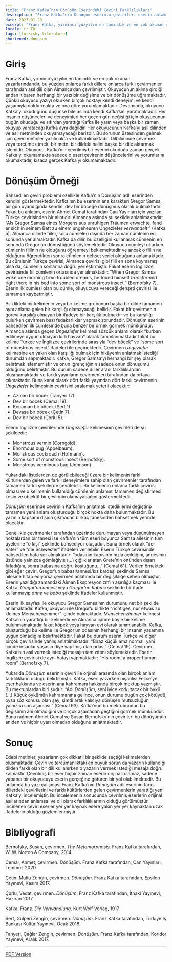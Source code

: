 ```yaml
---
title: "Franz Kafka’nın Dönüşüm Eserindeki Çeviri Farklılıkları"
description: "Franz Kafka'nın Dönüşüm eserinin çevirileri eserin anlamını ne ölçüde değiştirmektedir?"
date: 2023-01-28
excerpt: "Franz Kafka, yirminci yüzyılın en tanındık ve en çok okunan yazarlarındandır, bu yüzden onlarca farklı dillere onlarca farklı çevirmenler tarafından asıl dili olan Almanca’dan çevrilmiştir. Okuyucunun aklına girdiği andan itibaren herhangi bir yazı bir değişime ve bir dönüşüme uğramaktadır. Çünkü okuyucu yazıyı okurken birçok noktayı kendi deneyimi ve kendi yaşamıyla doldurmakta ve ona göre yorumlamaktadır. Devamında, okuyucu Kafka’yı okuduğunu düşünse bile aslında kendi Kafka’sını yaratmaktadır. Her insanın düşünceleri ve deneyimleri her geçen gün değiştiği için okuyucunun bugün okuduğu ve sıfırdan yarattığı Kafka ile yarın veya başka bir zaman okuyup yaratacağı Kafka aynı değildir. Her okuyucunun Kafka’yı asıl dilinden ve asıl metninden okuyamayacağı barizdir. Bu sorunun üstesinden gelmek için _çeviri_ metinler yazılmakta ve kullanılmaktadır. Dilbiliminde çevirmek veya tercüme etmek, bir metni bir dildeki halini başka bir dile aktarmak işlemidir. Okuyucu, Kafka’nın çevrilmiş bir eserini okuduğu zaman gerçek Kafka’yı okumamakta sadece o eseri çevirenin düşüncelerini ve yorumlarını okumaktadır, kısaca gerçek Kafka’yı okumamaktadır."
locale: tr_TR
tags: [turkish, literature]
shortened: donusum
---
```

# Giriş
Franz Kafka, yirminci yüzyılın en tanındık ve en çok okunan yazarlarındandır, bu yüzden onlarca farklı dillere onlarca farklı çevirmenler tarafından asıl dili olan Almanca’dan çevrilmiştir. Okuyucunun aklına girdiği andan itibaren herhangi bir yazı bir değişime ve bir dönüşüme uğramaktadır. Çünkü okuyucu yazıyı okurken birçok noktayı kendi deneyimi ve kendi yaşamıyla doldurmakta ve ona göre yorumlamaktadır. Devamında, okuyucu Kafka’yı okuduğunu düşünse bile aslında kendi Kafka’sını yaratmaktadır. Her insanın düşünceleri ve deneyimleri her geçen gün değiştiği için okuyucunun bugün okuduğu ve sıfırdan yarattığı Kafka ile yarın veya başka bir zaman okuyup yaratacağı Kafka aynı değildir. Her okuyucunun Kafka’yı asıl dilinden ve asıl metninden okuyamayacağı barizdir. Bu sorunun üstesinden gelmek için _çeviri_ metinler yazılmakta ve kullanılmaktadır. Dilbiliminde çevirmek veya tercüme etmek, bir metni bir dildeki halini başka bir dile aktarmak işlemidir. Okuyucu, Kafka’nın çevrilmiş bir eserini okuduğu zaman gerçek Kafka’yı okumamakta sadece o eseri çevirenin düşüncelerini ve yorumlarını okumaktadır, kısaca gerçek Kafka’yı okumamaktadır.

# Dönüşüm Örneği
Bahsedilen çeviri problemi özellikle Kafka’nın Dönüşüm adlı eserinden kendini göstermektedir. Kafka’nın bu eserinin ana karakteri Gregor Samsa, bir gün uyandığında kendini dev bir böceğe dönüşmüş olarak bulmaktadır. Fakat bu anlatım, eserin Ahmet Cemal tarafından Can Yayınları için yazılan Türkçe çevirisinden bir alıntıdır. Almanca aslında şu şekilde anlatılmaktadır: “Als Gregor Samsa eines Morgens aus unruhigen Träumen erwachte, fand er sich in seinem Bett zu einem ungeheuren Ungeziefer _verwandelt_.” (Kafka 5). Almanca dilinde fiiler, soru cümleleri dışında her zaman cümlenin en sonunda yer almaktadır. Kafka da dilin bu özelliğini kullanarak cümlenin en sonunda Gregor’un dönüştüğünü söylemektedir. Okuyucu cümleyi okurken cümlenin fiilinin ne olduğunu öğrenmeyi beklemektedir ve ancak o fiilin ne olduğunu öğrendikten sonra cümlenin dehşet verici olduğunu anlamaktadır. Bu cümlenin Türkçe çevirisi, Almanca çevirisi gibi fiili en sona koymamış olsa da, cümlenin sonlarına doğru yerleştirmiştir. Fakat eserin İngilizce çevirisinde fiil cümlenin ortasında yer almaktadır: “When Gregor Samsa woke one morning from troubled dreams, he found himself _transformed_ right there in his bed into some sort of monstrous insect.” (Bernofsky 7). Eserin ilk cümlesi olan bu cümle, okuyucuya vereceği dehşeti çevirisi ile tamamen kaybetmiştir. 

Bir dildeki bir kelimenin veya bir kelime grubunun başka bir dilde tamamen aynı anlama gelen bir karşılığı olamayacağı bellidir. Fakat bir çevirmenin görevi karşılığı olmayan bir ifadeye bir karşılık bulmaktır ve bu karşılığı bulurken çevirmen bazı fedakarlıklar yapmak zorundadır. Dönüşüm eserinin bahsedilen ilk cümlesinde buna benzer bir örnek görmek mümkündür. Almanca aslında geçen _Ungeziefer_ kelimesi sözcük anlamı olarak “kurban edilmeye uygun olmayan kirli hayvan” olarak tanımlanmaktadır fakat bu kelime Türkçe ve İngilizce çevirilerinde sırasıyla “dev böcek” ve “some sort of monstrous insect” ifadeleri ile geçmektedir. Çevirmen _Ungeziefer_ kelimesine en yakın olan karşılığı bulmak için hikâyenin anlatmak istediği durumdan sapmaktadır. Kafka, Gregor Samsa’yı herhangi bir şey olarak belirtmek istememiştir ve onun iğrençliğinin sadece onun dönüşümü olduğunu belirtmiştir. Bu durum sadece diller arası farklılıklardan oluşmamaktadır ve farklı yayınların çevirmenleri tarafından da ortaya çıkmaktadır. Buna kanıt olarak dört farklı yayından dört farklı çevirmenin _Ungeziefer_ kelimesinin çevirisini sıralamak yeterli olacaktır:

- Azman bir böcek (Tanyeri 17).
- Dev bir böcek (Cemal 19).
- Kocaman bir böcek (Sert 1).
- Devasa bir böcek (Çetin 7).
- Dev bir böcek (Çorlu 5).

Eserin İngilizce çevirilerinde _Ungeziefer_ kelimesinin çevirileri de şu şekildedir:

- Monstrous vermin (Corngold).
- Enormous bug (Appelbaum).
- Monstrous cockroach (Hofmann).
- Some sort of monstrous insect (Bernofsky).
- Monstrous verminous bug (Johnson).

Yukarıdaki listelerden de görülebileceği üzere bir kelimenin farklı kültürlerden gelen ve farklı deneyimlere sahip olan çevirmenler tarafından tamamen farklı şekillerde çevrilebilir. Bir kelimenin onlarca farklı çevirisi olması ve o kelimenin kullanıldığı cümlenin anlamını tamamen değiştirmesi kesin ve objektif bir çevirinin olamayacağını göstermektedir. 

_Dönüşüm_ eserinde çevirinin Kafka’nın anlatmak istediklerini değiştirip tamamen yeni anlam oluşturduğu birçok nokta daha bulunmaktadır. Bu yazının kapsamı dışına çıkmadan birkaç tanesinden bahsetmek yerinde olacaktır.

Genellikle çevirmenler tarafından üzerinde durulmayan veya düşünülmeyen noktalardan bir tanesi ise Kafka’nın tüm eseri boyunca Samsa ailesinin tüm üyelerine “o kişi” şeklinde bahsediyor oluşudur. Buna örnek olarak “der Vater” ve “die Schwester” ifadeleri verilebilir. Eserin Türkçe çevirisinde bahsedilen hata yer almaktadır: “odasının kapısının hızla açıldığını, annesinin üstünde yalnızca gömleğiyle (...) çığlıklar atan Grete’nin önünden dışarı fırladığını, sonra babasına doğru koştuğunu…” (Cemal 61). Verilen örnekteki gibi eğer çeviri, Gregor’un babası/annesi/kız kardeşi şeklinde Samsa ailesine hitap ediyorsa çevirmen anlatımda bir değişikliğe sebep olmuştur. Eserin yazıldığı zamandaki Alman Ekspresyonizm’in aşırılığa kaçması ile Kafka, _Gregor’un annesi_ veya _Gregor’un babası_ şeklinde bir ifade kullanmayıp _anne_ ve _baba_ şeklinde ifadeler kullanmıştır.

Eserin ilk sayfası ile okuyucu Gregor Samsa’nın durumunu net bir şekilde anlamaktadır. Kafka, okuyucu ile Gregor’u birlikte “richtiges, nur etwas zu kleines Menschenzimmer” içinde bulmaktadır. _Menschenzimmer_ kelimesi Kafka’nın yarattığı bir kelimedir ve Almanca içinde böyle bir kelime bulunmamaktadır fakat köpek veya hayvan evi olarak tanımlanabilir. Kafka, oluşturduğu bu kelime ile Gregor’un odasının herhangi bir insanın yaşamına uygun olmadığını belirtmektedir. Fakat bu durum eserin Türkçe ve diğer birçok çevirisinde yanlış anlatılmaktadır: “Biraz küçük ama normal, yani içinde insanlar yaşasın diye yapılmış olan odası” (Cemal 19). Çevirmen, Kafka’nın asıl vermek istediği mesajın tam zıttını söylemektedir. Eserin İngilizce çevirisi de aynı hatayı yapmaktadır: “His room, a proper human room” (Bernofsky 7). 

Yukarıda _Dönüşüm_ eserinin çeviri ile orjinali arasında olan birçok anlam farklılıkların olduğu belirtilmiştir. Kafka, eseri yazarken nişanlısı Felice'ye eser hakkında ve eserin ana kahramanı hakkında birçok mektup yazmıştır. Bu mektuplardan biri şudur: “Adı _Dönüşüm_, seni iyice korkutacak bir öykü (...) Küçük öykümün kahramanına gelince, onun durumu bugün çok kötüydü, oysa söz konusu olan şey, şimdi artık kalıcıya dönüşen mutsuzluğun yalnızca son aşaması.” (Cemal 93). Kafka’nun bu mektubundan bu değişimin ani olmadığını ve birçok aşamadan geçtiğini görmek mümkündür. Buna rağmen Ahmet Cemal ve Susan Bernofsky’nin çevirileri bu dönüşümün aniden ve hiçbir uyarı olmadan olduğunu anlatmaktadır. 

# Sonuç
Edebi metinler, yazarların çok dikkatli bir şekilde seçtiği kelimelerden oluşmaktadır. Çeviri ve tercümanlıktaki en büyük sorun da yazarın kullandığı dilden farklı olan bir dili kullanırken o yazarın vermek istediği mesaja doğru kalmaktır. Çevrilmiş bir eser hiçbir zaman eserin orijinali olamaz, sadece yabancı bir okuyucuyu eserin gerçeğine götüren bir yol olabilmektedir. Bu anlamda bu yazı çalışması Franz Kafka’nın _Dönüşüm_ adlı eserinin farklı dillerdeki çevirilerini ve farklı kültürlerden gelen çevirmenlerin yarattığı yeni Kafka’yı incelemiştir. Bu incelemenin sonucunda çevrilmiş eserlerin orijinal asıllarından anlamsal ve dil olarak farklılıklarının olduğu görülmüştür. İncelenen çeviri eserler yer yer kaynak esere yakın yer yer kaynaktan uzak ifadelerin olduğu gözlemlenmiştir.

# Bibliyografi
Bernofsky, Susan, çevirmen. _The Metamorphosis_. Franz Kafka tarafından, W. W. Norton & Company, 2014.

Cemal, Ahmet, çevirmen. _Dönüşüm_. Franz Kafka tarafından, Can Yayınları, Temmuz 2020.

Çetin, Mutlu Zengin, çevirmen. _Dönüşüm_. Franz Kafka tarafından, Epsilon Yayınevi, Kasım 2017.

Çorlu, Vedat, çevirmen. _Dönüşüm_. Franz Kafka tarafından, İthaki Yayınevi, Haziran 2017.

Kafka, Franz. _Die Verwandlung_. Kurt Wolf Verlag, 1917.

Sert, Gülperi Zengin, çevirmen. _Dönüşüm_. Franz Kafka tarafından, Türkiye İş Bankası Kültür Yayınevi, Ocak 2018.

Tanyeri, Çağlar Zengin, çevirmen. _Dönüşüm_. Franz Kafka tarafından, Koridor Yayınevi, Aralık 2017.

---

[PDF Version](/pdfs/donusum-ceviri.pdf)
